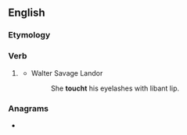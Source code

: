 ==English==

===Etymology===
{{suffix|touch|-t|lang=en}}

===Verb===
{{head|en|verb form}}

# {{lb|en|obsolete}} {{en-past of|touch}}
#* Walter Savage Landor
#*: She '''toucht''' his eyelashes with libant lip.

===Anagrams===
* {{anagrams|en|Hocutt}}